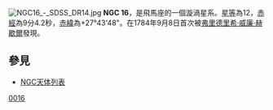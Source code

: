 {{Unreferenced|time=2022-06-23T06:00:22+00:00}}
[[File:NGC16_-_SDSS_DR14.jpg|thumb]]
'''NGC 16'''，是飛馬座的一個漩渦星系。[[星等|星等]]為12，[[赤經|赤經]]為9分4.2秒，[[赤緯|赤緯]]為+27°43'48"。在1784年9月8日首次被[[弗里德里希·威廉·赫歇爾|弗里德里希·威廉·赫歇爾]]發現。

== 參見 ==
*[[NGC天体列表|NGC天体列表]]

{{Catalogs|NGC=16}}
[[Category:飞马座NGC天体|0016]]